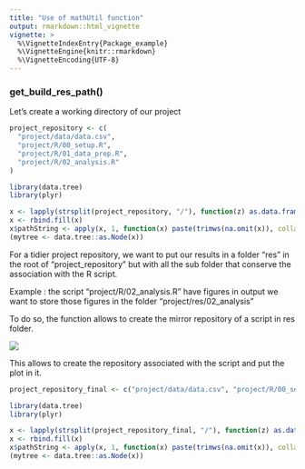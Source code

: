 ```yaml
---
title: "Use of mathUtil function"
output: rmarkdown::html_vignette
vignette: >
  %\VignetteIndexEntry{Package_example}
  %\VignetteEngine{knitr::rmarkdown}
  %\VignetteEncoding{UTF-8}
---
```


### get_build_res_path()

Let's create a working directory of our project
```r
project_repository <- c(
  "project/data/data.csv", 
  "project/R/00_setup.R", 
  "project/R/01_data_prep.R", 
  "project/R/02_analysis.R"
)

```
```r
library(data.tree)
library(plyr)

x <- lapply(strsplit(project_repository, "/"), function(z) as.data.frame(t(z)))
x <- rbind.fill(x)
x$pathString <- apply(x, 1, function(x) paste(trimws(na.omit(x)), collapse="/"))
(mytree <- data.tree::as.Node(x))

```

For a tidier project repository, we want to put our results in a folder "res" in the root of
"project_repository" but with all the sub folder that conserve the association with the R script.

Example : the script "project/R/02_analysis.R" have figures in output we want to store those figures
          in the folder "project/res/02_analysis"
          
To do so, the function allows to create the mirror repository of a script in res folder.

![](C:/Users/mgenu.RATUFA/Documents/Projet/scriptR/example_get_build_res_path/example_function_get_build_res_path.png)

This allows to create the repository associated with the script and put the plot in it.


```r
project_repository_final <- c("project/data/data.csv", "project/R/00_setup.R", "project/R/01_data_prep.R", "project/R/02_analysis.R", "project/res/02_analysis/plot.png")

```

```r
library(data.tree)
library(plyr)

x <- lapply(strsplit(project_repository_final, "/"), function(z) as.data.frame(t(z)))
x <- rbind.fill(x)
x$pathString <- apply(x, 1, function(x) paste(trimws(na.omit(x)), collapse="/"))
(mytree <- data.tree::as.Node(x))

```
